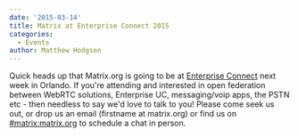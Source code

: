 ```yaml
---
date: '2015-03-14'
title: Matrix at Enterprise Connect 2015
categories:
  - Events
author: Matthew Hodgson
---
```


Quick heads up that Matrix.org is going to be at <a href="http://enterpriseconnect.com/orlando/">Enterprise Connect</a> next week in Orlando.  If you're attending and interested in open federation between WebRTC solutions, Enterprise UC, messaging/voip apps, the PSTN etc - then needless to say we'd love to talk to you!  Please come seek us out, or drop us an email (firstname at matrix.org) or find us on <a href="/beta">#matrix:matrix.org</a> to schedule a chat in person.